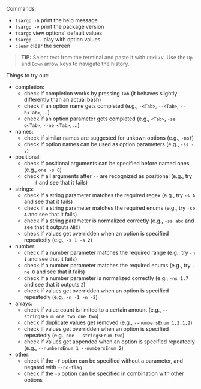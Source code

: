 

<Demo />

Commands:

- `tsargp -h` print the help message
- `tsargp -v` print the package version
- `tsargp` view options' default values
- `tsargp ...` play with option values
- `clear` clear the screen

> **TIP:**
> Select text from the terminal and paste it with `Ctrl`+`V`.
> Use the `Up` and `Down` arrow keys to navigate the history.

Things to try out:

- completion:
  - check if completion works by pressing `Tab` (it behaves slightly differently than an actual bash)
  - check if an option name gets completed (e.g., `-<Tab>`, `--<Tab>`, `--h<Tab>`, ...)
  - check if an option parameter gets completed (e.g., `<Tab>`, `-se o<Tab>`, `--ne <Tab>`, ...)
- names:
  - check if similar names are suggested for unkown options (e.g., `-nof`)
  - check if option names can be used as option parameters (e.g., `-ss -s`)
- positional:
  - check if positional arguments can be specified before named ones (e.g., `one -s 0`)
  - check if all arguments after `--` are recognized as positional (e.g., try `-- -f` and see that it fails)
- strings:
  - check if a string parameter matches the required regex (e.g., try `-s A` and see that it fails)
  - check if a string parameter matches the required enums (e.g., try `-se A` and see that it fails)
  - check if a string parameter is normalized correctly (e.g., `-ss abc` and see that it outputs `ABC`)
  - check if values get overridden when an option is specified repeatedly (e.g., `-s 1 -s 2`)
- number:
  - check if a number parameter matches the required range (e.g., try `-n 1` and see that it fails)
  - check if a number parameter matches the required enums (e.g., try `-ne 0` and see that it fails)
  - check if a number parameter is normalized correctly (e.g., `-ns 1.7` and see that it outputs `2`)
  - check if values get overridden when an option is specified repeatedly (e.g., `-n -1 -n -2`)
- arrays:
  - check if value count is limited to a certain amount (e.g., `--stringsEnum one two one two`)
  - check if duplicate values get removed (e.g., `--numbersEnum 1,2,1,2`)
  - check if values get overridden when an option is specified repeatedly (e.g., `one --stringsEnum two`)
  - check if values get appended when an option is specified repeatedly (e.g., `--numbersEnum 1 --numbersEnum 2`)
- other:
  - check if the `-f` option can be specified without a parameter, and negated with `--no-flag`
  - check if the `-b` option can be specified in combination with other options
